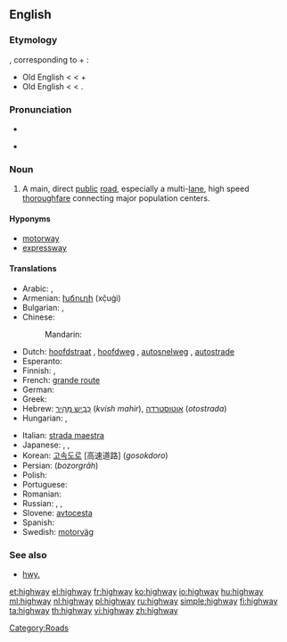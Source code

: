 {{wikipedia}}
==English==

===Etymology===
{{etyl|ang}} {{term|heahweg|hēahweġ|main road}}, corresponding to {{term|high}} + {{term|way}}:
* Old English {{term|heah|hēah|of great height, tall}} <{{proto|Germanic|kaukhaz}} < {{proto|Indo-European|kowkos|hill}} +
* Old English {{term|weg|weġ|lang=ang|road, path}} < {{proto|Germanic|wegaz}} < {{proto|Indo-European|wegʰ-|to move}}.

===Pronunciation===
* {{IPA|/ˈhaɪweɪ/}}
* {{audio|en-us-highway.ogg|Audio (US)}}
*: {{rhymes|aɪweɪ}}

===Noun===
{{en-noun}}

# A main, direct [[public]] [[road]], especially a multi-[[lane]], high speed [[thoroughfare]] connecting major population centers.

====Hyponyms====
* [[motorway]]
* [[expressway]]

====Translations====
{{trans-top|main public thoroughfare}}
* Arabic: {{t|ar|طريق|m|tr=tariiq|sc=Arab}},  {{t|ar|طريق عام|m|tr=Tariiq `aamm|sc=Arab}}
* Armenian: [[խճուղի]] (xč̣uġi)
* Bulgarian: {{t-|bg|автомагистрала|f|tr=ávtomagistrála|sc=Cyrl}},  {{t-|bg|автострада|f|tr=ávtostráda|sc=Cyrl}}
* Chinese:
*: Mandarin: {{t-|cmn|公路|tr=gōnglù|sc=Hani|xs=Mandarin}}
* Dutch: [[hoofdstraat]] {{f}}, [[hoofdweg]] {{m}}, [[autosnelweg]] {{m}}, [[autostrade]] {{f}}
* Esperanto: {{t|eo|ŝoseo}}
* Finnish: {{t-|fi|päätie}}, {{t+|fi|valtatie}}
* French: [[grande route]] {{f}}
* German: {{t+|de|Autobahn|f}}
* Greek: {{t+|el|λεωφόρος|f|tr=leofóros|sc=Grek}}
* Hebrew: [[כביש מהיר|כְּבִיש מַהִיר]] (''kvish mahir''), [[אוטוסטרדה]] (''otostrada'')
* Hungarian: {{t+|hu|autópálya}}, {{t+|hu|országút}}
{{trans-mid}}
* Italian: [[strada maestra]] {{f}}
* Japanese: {{t+|ja|公道|tr=こうどう, kōdō|sc=Jpan}},  {{t-|ja|街道|tr=かいどう, kaidō|sc=Jpan}},  {{t+|ja|公路|tr=こうろ, kōro|sc=Jpan}}
* Korean: [[고속도로]] [高速道路] (''gosokdoro'')
* Persian: {{fa-Arab|[[بزرگراه]]}} (''bozorgrâh'')
* Polish: {{t+|pl|autostrada|f}}
* Portuguese: {{t-|pt|rodovia|f}}
* Romanian: {{t-|ro|autostrada|f}}
* Russian: {{qualifier|indeclinable}} {{t+|ru|шоссе|n|tr=šossé|sc=Cyrl}},  {{t+|ru|магистраль|f|tr=magistrál’|sc=Cyrl}},  {{t+|ru|автострада|f|tr=avtostráda|sc=Cyrl}}
* Slovene: [[avtocesta]] {{f}}
* Spanish: {{t+|es|carretera|f}}
* Swedish: [[motorväg]] {{c}}
{{trans-bottom}}

===See also===
* [[hwy.]]

[[Category:Roads]]

[[et:highway]]
[[el:highway]]
[[fr:highway]]
[[ko:highway]]
[[io:highway]]
[[hu:highway]]
[[ml:highway]]
[[nl:highway]]
[[pl:highway]]
[[ru:highway]]
[[simple:highway]]
[[fi:highway]]
[[ta:highway]]
[[th:highway]]
[[vi:highway]]
[[zh:highway]]